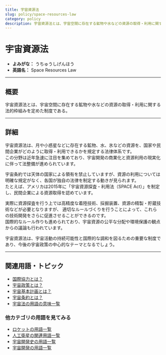 ```yaml
---
title: 宇宙資源法
slug: policy/space-resources-law
category: policy
description: 宇宙資源法とは、宇宙空間に存在する鉱物や水などの資源の取得・利用に関する法的枠組みを定めた制度である。
---
```



<Head>
  <script type="application/ld+json">
    {`{
      "@context": "https://schema.org",
      "@type": "DefinedTerm",
      "name": "宇宙資源法",
      "inDefinedTermSet": "https://www.space-portal.org",
      "termCode": "policy/space-resources-law",
      "description": "宇宙資源法とは、宇宙空間に存在する鉱物や水などの資源の取得・利用に関する法的枠組みを定めた制度である。",
      "url": "https://www.space-portal.org/docs/policy/space-resources-law"
    }`}
  </script>
</Head>

# 宇宙資源法

- **よみがな：** うちゅうしげんほう  
- **英語名：** Space Resources Law  

---

## 概要

宇宙資源法とは、宇宙空間に存在する鉱物や水などの資源の取得・利用に関する法的枠組みを定めた制度である。

---

## 詳細

宇宙資源法は、月や小惑星などに存在する鉱物、水、氷などの資源を、国家や民間企業がどのように取得・利用できるかを規定する法律体系です。  
この分野は近年急速に注目を集めており、宇宙開発の商業化と資源利用の現実化に伴って法整備が進められています。  

宇宙条約では天体の国家による領有を禁止していますが、資源の利用については明確な規定がなく、各国が独自の法律を制定する動きが見られます。  
たとえば、アメリカは2015年に「宇宙資源探査・利用法（SPACE Act）」を制定し、民間企業による資源取得を認めています。  

実際に資源探査を行う上では高精度な着陸技術、採掘装置、資源の精製・貯蔵技術などが必要となりますが、
適切なルールづくりを行うことによって、これらの技術開発をさらに促進させることができるのです。  
国際的なルール作りも進められており、宇宙資源の公平な分配や環境保護の観点からの議論も行われています。  

宇宙資源法は、宇宙活動の持続可能性と国際的な調和を図るための重要な制度であり、今後の宇宙政策の中心的なテーマとなるでしょう。

---

## 関連用語・トピック

- [国際協力とは？](/docs/policy/international-cooperation)
- [宇宙政策とは？](/docs/policy/space-policy)
- [宇宙基本計画とは？](/docs/policy/space-policy)
- [宇宙条約とは？](/docs/policy/space-resources-law)
- [宇宙法の用語の意味一覧](/docs/category/policy)

### 他カテゴリの用語を見てみる
- [ロケットの用語一覧](/docs/category/rocket)
- [人工衛星の関連用語一覧](/docs/category/satellite)
- [宇宙開発史の用語一覧](/docs/category/history)
- [宇宙開発の用語一覧](/docs/category/glossary)